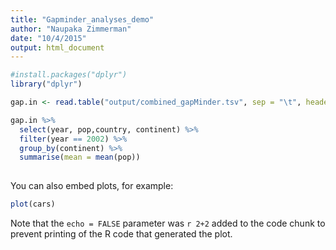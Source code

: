 ```yaml
---
title: "Gapminder_analyses_demo"
author: "Naupaka Zimmerman"
date: "10/4/2015"
output: html_document
---
```


```r
#install.packages("dplyr")
library("dplyr")

```


```r
gap.in <- read.table("output/combined_gapMinder.tsv", sep = "\t", header = TRUE)

gap.in %>%
  select(year, pop,country, continent) %>%
  filter(year == 2002) %>%
  group_by(continent) %>%
  summarise(mean = mean(pop))
  
```

You can also embed plots, for example:

```r
plot(cars)
```

Note that the `echo = FALSE` parameter was `r 2+2` added to the code chunk to prevent printing of the R code that generated the plot.
